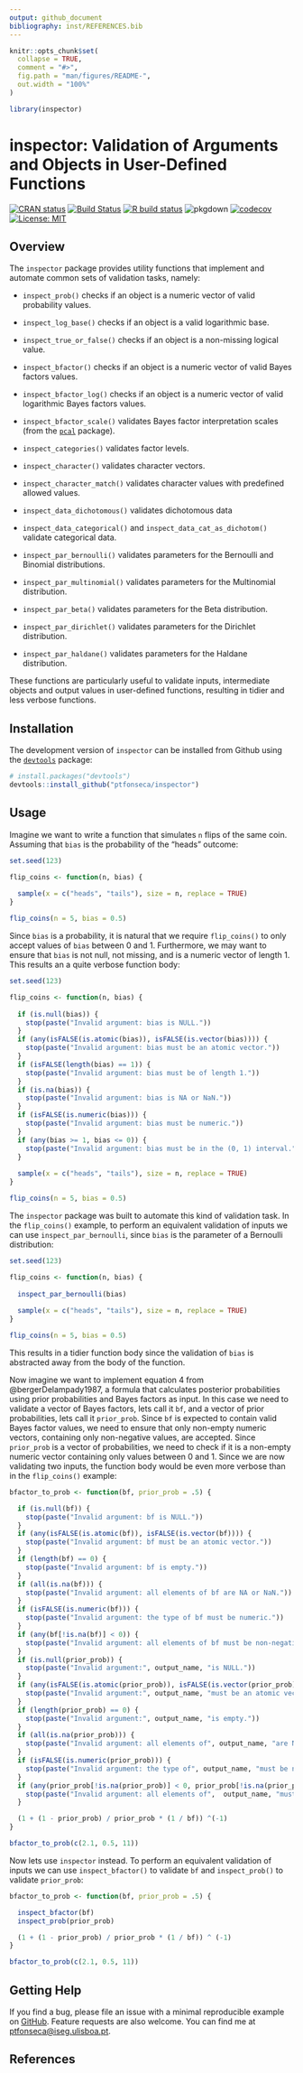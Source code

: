 ```yaml
---
output: github_document
bibliography: inst/REFERENCES.bib
---
```


<!-- README.md is generated from README.Rmd. Please edit that file -->

```r
knitr::opts_chunk$set(
  collapse = TRUE,
  comment = "#>",
  fig.path = "man/figures/README-",
  out.width = "100%"
)

library(inspector)
```

# inspector: Validation of Arguments and Objects in User-Defined Functions

<!-- badges: start -->
[![CRAN
status](https://www.r-pkg.org/badges/version/inspector)](https://CRAN.R-project.org/package=inspector)
[![Build Status](https://travis-ci.com/ptfonseca/inspector.svg?branch=master)](https://travis-ci.com/ptfonseca/inspector)
[![R build status](https://github.com/ptfonseca/inspector/workflows/R-CMD-check/badge.svg)](https://github.com/ptfonseca/inspector/actions)
![pkgdown](https://github.com/ptfonseca/inspector/workflows/pkgdown/badge.svg)
[![codecov](https://codecov.io/gh/ptfonseca/inspector/branch/master/graph/badge.svg?branch=master&kill_cache=1)](https://codecov.io/gh/ptfonseca/inspector)
[![License: MIT](https://img.shields.io/badge/License-MIT-brightgreen.svg)](https://opensource.org/licenses/MIT)
<!-- badges: end -->

## Overview

The `inspector` package provides utility functions that implement and automate common sets of validation tasks, namely:

  - `inspect_prob()` checks if an object is a numeric vector of valid probability values.
  
  - `inspect_log_base()` checks if an object is a valid logarithmic base.

  - `inspect_true_or_false()` checks if an object is a non-missing logical value. 

  - `inspect_bfactor()` checks if an object is a numeric vector of valid Bayes factors values.
  
  - `inspect_bfactor_log()` checks if an object is a numeric vector of valid logarithmic Bayes factors values. 
  
  - `inspect_bfactor_scale()` validates Bayes factor interpretation scales (from the [`pcal`](https://ptfonseca.github.io/pcal/) package).

  - `inspect_categories()` validates factor levels.
  
  - `inspect_character()` validates character vectors.
  
  - `inspect_character_match()` validates character values with predefined allowed values.
  
  - `inspect_data_dichotomous()` validates dichotomous data

  - `inspect_data_categorical()` and `inspect_data_cat_as_dichotom()` validate categorical data.

  - `inspect_par_bernoulli()` validates parameters for the Bernoulli and Binomial distributions.
  
  - `inspect_par_multinomial()` validates parameters for the Multinomial distribution.
  
  - `inspect_par_beta()` validates parameters for the Beta distribution.

  - `inspect_par_dirichlet()` validates parameters for the Dirichlet distribution.

  - `inspect_par_haldane()` validates parameters for the Haldane distribution.
  
These functions are particularly useful to validate inputs, intermediate objects and output values in user-defined functions, resulting in tidier and less verbose functions.
  
## Installation

The development version of `inspector` can be installed from
Github using the [`devtools`](https://devtools.r-lib.org) package:

```r
# install.packages("devtools")
devtools::install_github("ptfonseca/inspector")
```

## Usage

Imagine we want to write a function that simulates `n` flips of the same coin. Assuming that `bias` is the probability of the "heads" outcome:

```r

set.seed(123)

flip_coins <- function(n, bias) { 
  
  sample(x = c("heads", "tails"), size = n, replace = TRUE)
}

flip_coins(n = 5, bias = 0.5)
```

Since `bias` is a probability, it is natural that we require `flip_coins()`
to only accept values of `bias` between 0 and 1. Furthermore, we may want to ensure that `bias` is not null, not missing, and is a numeric vector of length 1. This results an a quite verbose function body:

```r

set.seed(123)

flip_coins <- function(n, bias) {
  
  if (is.null(bias)) {
    stop(paste("Invalid argument: bias is NULL."))
  }
  if (any(isFALSE(is.atomic(bias)), isFALSE(is.vector(bias)))) {
    stop(paste("Invalid argument: bias must be an atomic vector."))
  }
  if (isFALSE(length(bias) == 1)) {
    stop(paste("Invalid argument: bias must be of length 1."))
  }
  if (is.na(bias)) {
    stop(paste("Invalid argument: bias is NA or NaN."))
  }
  if (isFALSE(is.numeric(bias))) {
    stop(paste("Invalid argument: bias must be numeric."))
  }
  if (any(bias >= 1, bias <= 0)) {
    stop(paste("Invalid argument: bias must be in the (0, 1) interval."))
  }
  
  sample(x = c("heads", "tails"), size = n, replace = TRUE)
}

flip_coins(n = 5, bias = 0.5)
```

The `inspector` package was built to automate this kind of validation task. In the `flip_coins()` example, to perform an equivalent validation of inputs we can use `inspect_par_bernoulli`, since `bias` is the parameter of a Bernoulli distribution:

```r

set.seed(123)

flip_coins <- function(n, bias) {
  
  inspect_par_bernoulli(bias)
  
  sample(x = c("heads", "tails"), size = n, replace = TRUE)
}

flip_coins(n = 5, bias = 0.5)
```

This results in a tidier function body since the validation of `bias` is abstracted away from the body of the function.

Now imagine we want to implement equation 4 from @bergerDelampady1987, a formula that calculates posterior probabilities using prior probabilities and Bayes factors as input. In this case we need to validate a vector of Bayes factors, lets call it `bf`, and a vector of prior probabilities, lets call it `prior_prob`. Since `bf` is expected to contain valid Bayes factor values, we need to ensure that only non-empty numeric vectors, containing only non-negative values, are accepted. Since `prior_prob` is a vector of probabilities, we need to check if it is a non-empty numeric vector containing only values between 0 and 1. Since we are now validating two inputs, the function body would be even more verbose than in the `flip_coins()` example:

```r
bfactor_to_prob <- function(bf, prior_prob = .5) {

  if (is.null(bf)) {
    stop(paste("Invalid argument: bf is NULL."))
  }
  if (any(isFALSE(is.atomic(bf)), isFALSE(is.vector(bf)))) {
    stop(paste("Invalid argument: bf must be an atomic vector."))
  }
  if (length(bf) == 0) {
    stop(paste("Invalid argument: bf is empty."))
  }
  if (all(is.na(bf))) {
    stop(paste("Invalid argument: all elements of bf are NA or NaN."))
  }
  if (isFALSE(is.numeric(bf))) {
    stop(paste("Invalid argument: the type of bf must be numeric."))
  }
  if (any(bf[!is.na(bf)] < 0)) {
    stop(paste("Invalid argument: all elements of bf must be non-negative."))
  }
  if (is.null(prior_prob)) {
    stop(paste("Invalid argument:", output_name, "is NULL."))
  }
  if (any(isFALSE(is.atomic(prior_prob)), isFALSE(is.vector(prior_prob)))) {
    stop(paste("Invalid argument:", output_name, "must be an atomic vector."))
  }
  if (length(prior_prob) == 0) {
    stop(paste("Invalid argument:", output_name, "is empty."))
  }
  if (all(is.na(prior_prob))) {
    stop(paste("Invalid argument: all elements of", output_name, "are NA or NaN."))
  }
  if (isFALSE(is.numeric(prior_prob))) {
    stop(paste("Invalid argument: the type of", output_name, "must be numeric."))
  }
  if (any(prior_prob[!is.na(prior_prob)] < 0, prior_prob[!is.na(prior_prob)] > 1)) {
    stop(paste("Invalid argument: all elements of",  output_name, "must be in the [0, 1] interval."))
  }

  (1 + (1 - prior_prob) / prior_prob * (1 / bf)) ^(-1)
}

bfactor_to_prob(c(2.1, 0.5, 11))

```

Now lets use `inspector` instead. To perform an equivalent validation of inputs we can use `inspect_bfactor()` to validate `bf` and `inspect_prob()` to validate `prior_prob`:

```r
bfactor_to_prob <- function(bf, prior_prob = .5) {

  inspect_bfactor(bf)
  inspect_prob(prior_prob)

  (1 + (1 - prior_prob) / prior_prob * (1 / bf)) ^ (-1)
}

bfactor_to_prob(c(2.1, 0.5, 11))
```

## Getting Help

If you find a bug, please file an issue with a minimal reproducible
example on [GitHub](https://github.com/ptfonseca/inspector/issues).
Feature requests are also welcome. You can find me at
<ptfonseca@iseg.ulisboa.pt>.

## References
